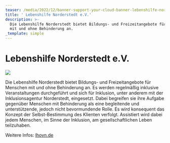 ```yaml
---
teaser: /media/2022/12/banner-support-your-cloud-banner-lebenshilfe-norderstedt-1.jpg
title: ' Lebenshilfe Norderstedt e.V.'
description: >-
  Die Lebenshilfe Norderstedt bietet Bildungs- und Freizeitangebote für Menschen
  mit und ohne Behinderung an.
_template: simple
---
```


# Lebenshilfe Norderstedt e.V.

![](/media/2022/12/banner-support-your-cloud-banner-lebenshilfe-norderstedt-1.jpg)

Die Lebenshilfe Norderstedt bietet Bildungs- und Freizeitangebote für Menschen mit und ohne Behinderung an. Es werden regelmäßig inklusive Veranstaltungen durchgeführt und sich für Inklusion, unter anderem mit der Inklusionsagentur Norderstedt, eingesetzt. Dabei begreifen sie ihre Aufgabe gegenüber Menschen mit Behinderung als eine begleitende und unterstützende, jedoch nicht bevormundende Rolle. Es wird konsequent das Konzept der Selbst-Bestimmung des Klienten verfolgt. Assistiert wird dabei jedem Menschen, im Sinne der Inklusion, am gesellschaftlichen Leben teilzuhaben.

Weitere Infos: [lhovn.de](https://lhovn.de/ "https://lhovn.de/")
